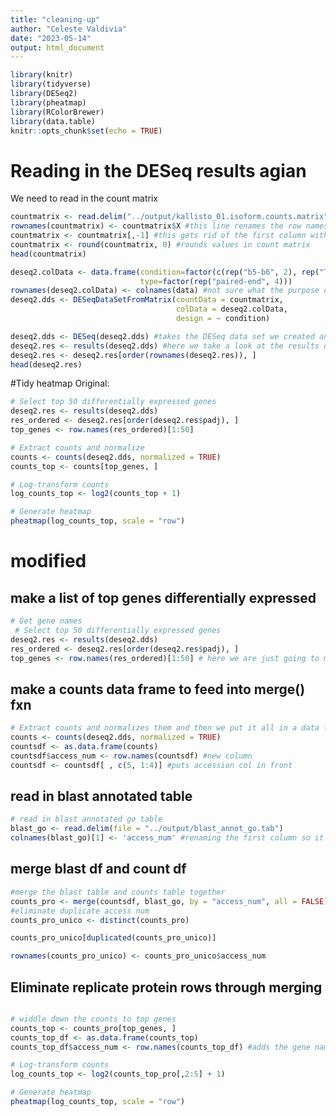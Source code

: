 ```yaml
---
title: "cleaning-up"
author: "Celeste Valdivia"
date: "2023-05-14"
output: html_document
---
```


```r
library(knitr)
library(tidyverse)
library(DESeq2)
library(pheatmap)
library(RColorBrewer)
library(data.table)
knitr::opts_chunk$set(echo = TRUE)
```

# Reading in the DESeq results agian

We need to read in the count matrix
```r
countmatrix <- read.delim("../output/kallisto_01.isoform.counts.matrix", header = TRUE, sep = '\t')
rownames(countmatrix) <- countmatrix$X #this line renames the row names from 1-n to the value of the first column called x (gene ID's)
countmatrix <- countmatrix[,-1] #this gets rid of the first column with the gene ID's
countmatrix <- round(countmatrix, 0) #rounds values in count matrix
head(countmatrix)
```


```r
deseq2.colData <- data.frame(condition=factor(c(rep("b5-b6", 2), rep("TO", 2))), 
                             type=factor(rep("paired-end", 4)))
rownames(deseq2.colData) <- colnames(data) #not sure what the purpose of this line is, it doesn't seem to do anything
deseq2.dds <- DESeqDataSetFromMatrix(countData = countmatrix,
                                     colData = deseq2.colData, 
                                     design = ~ condition)
```

```r
deseq2.dds <- DESeq(deseq2.dds) #takes the DESeq data set we created and conducts a DESeq analysis
deseq2.res <- results(deseq2.dds) #here we take a look at the results of the analysis
deseq2.res <- deseq2.res[order(rownames(deseq2.res)), ]
head(deseq2.res)
```

#Tidy heatmap
Original:
```r
# Select top 50 differentially expressed genes
deseq2.res <- results(deseq2.dds)
res_ordered <- deseq2.res[order(deseq2.res$padj), ]
top_genes <- row.names(res_ordered)[1:50]

# Extract counts and normalize
counts <- counts(deseq2.dds, normalized = TRUE)
counts_top <- counts[top_genes, ]

# Log-transform counts
log_counts_top <- log2(counts_top + 1)

# Generate heatmap
pheatmap(log_counts_top, scale = "row")
```

# modified
## make a list of top genes differentially expressed
```r
# Get gene names
 # Select top 50 differentially expressed genes
deseq2.res <- results(deseq2.dds)
res_ordered <- deseq2.res[order(deseq2.res$padj), ]
top_genes <- row.names(res_ordered)[1:50] # here we are just going to make a list of the top de genes that we will apply later one
```

## make a counts data frame to feed into merge() fxn
```r

# Extract counts and normalizes them and then we put it all in a data frame so that it can
counts <- counts(deseq2.dds, normalized = TRUE)
countsdf <- as.data.frame(counts)
countsdf$access_num <- row.names(countsdf) #new column
countsdf <- countsdf[ , c(5, 1:4)] #puts accession col in front
```

## read in blast annotated table
```r
# read in blast annotated go table
blast_go <- read.delim(file = "../output/blast_annot_go.tab")
colnames(blast_go)[1] <- 'access_num' #renaming the first column so it has the same name as the diff_genes data frame above

```

## merge blast df and count df 
```r

#merge the blast table and counts table together
counts_pro <- merge(countsdf, blast_go, by = "access_num", all = FALSE) #won't work unless they are both data frames
#eliminate duplicate access num
counts_pro_unico <- distinct(counts_pro)

counts_pro_unico[duplicated(counts_pro_unico)]

rownames(counts_pro_unico) <- counts_pro_unico$access_num 
```
## Eliminate replicate protein rows through merging
```r

```


```r
# widdle down the counts to top genes
counts_top <- counts_pro[top_genes, ]
counts_top_df <- as.data.frame(counts_top)
counts_top_df$access_num <- row.names(counts_top_df) #adds the gene name into data frame as new column called gene

```

```r
# Log-transform counts
log_counts_top <- log2(counts_top_pro[,2:5] + 1)

# Generate heatmap
pheatmap(log_counts_top, scale = "row")

```

